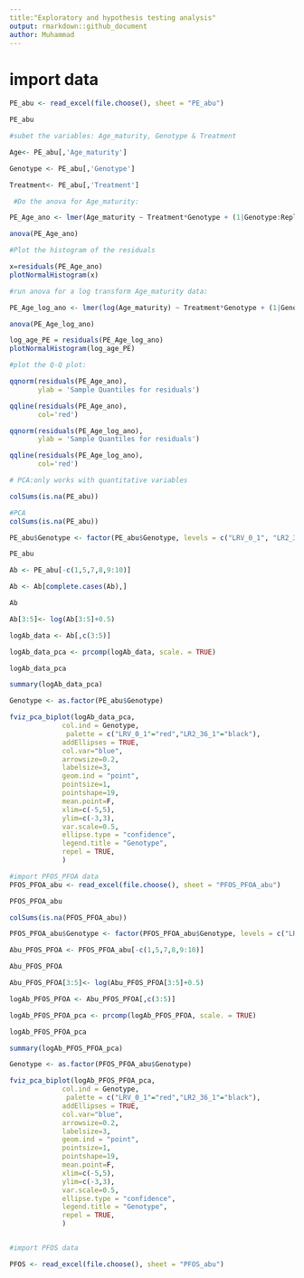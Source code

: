 ```yaml
---
title:"Exploratory and hypothesis testing analysis"
output: rmarkdown::github_document
author: Muhammad
---
```


# import data
```r
PE_abu <- read_excel(file.choose(), sheet = "PE_abu")
```

```r

PE_abu
```

```r

#subet the variables: Age_maturity, Genotype & Treatment

Age<- PE_abu[,'Age_maturity']

Genotype <- PE_abu[,'Genotype']

Treatment<- PE_abu[,'Treatment']
```

```r
 #Do the anova for Age_maturity:

PE_Age_ano <- lmer(Age_maturity ~ Treatment*Genotype + (1|Genotype:Replicates), data = PE_abu)

```

```r

anova(PE_Age_ano)
```

```r

#Plot the histogram of the residuals

x=residuals(PE_Age_ano)
plotNormalHistogram(x)
```

```r

#run anova for a log transform Age_maturity data:

PE_Age_log_ano <- lmer(log(Age_maturity) ~ Treatment*Genotype + (1|Genotype:Replicates), data = PE_abu)
```

```r

anova(PE_Age_log_ano)
```

```r
log_age_PE = residuals(PE_Age_log_ano)
plotNormalHistogram(log_age_PE)

```



```r
#plot the Q-Q plot:

qqnorm(residuals(PE_Age_ano),
       ylab = 'Sample Quantiles for residuals')

qqline(residuals(PE_Age_ano),
       col='red')
```


```r
qqnorm(residuals(PE_Age_log_ano),
       ylab = 'Sample Quantiles for residuals')

qqline(residuals(PE_Age_log_ano),
       col='red')

```

```r
# PCA:only works with quantitative variables

colSums(is.na(PE_abu))

```

```r
#PCA
colSums(is.na(PE_abu))

```

```r
PE_abu$Genotype <- factor(PE_abu$Genotype, levels = c("LRV_0_1", "LR2_36_1"))

```

```r

PE_abu
```

```r

Ab <- PE_abu[-c(1,5,7,8,9:10)]

```

```r
Ab <- Ab[complete.cases(Ab),]

```


```r
Ab

```


```r

Ab[3:5]<- log(Ab[3:5]+0.5)
```

```r
logAb_data <- Ab[,c(3:5)]

```

```r
logAb_data_pca <- prcomp(logAb_data, scale. = TRUE)

```


```r
logAb_data_pca


```



```r

summary(logAb_data_pca)

```


```r

Genotype <- as.factor(PE_abu$Genotype)
```

```r
fviz_pca_biplot(logAb_data_pca,
             col.ind = Genotype,
              palette = c("LRV_0_1"="red","LR2_36_1"="black"),
             addEllipses = TRUE, 
             col.var="blue",
             arrowsize=0.2,
             labelsize=3,
             geom.ind = "point",
             pointsize=1,
             pointshape=19,
             mean.point=F,
             xlim=c(-5,5),
             ylim=c(-3,3),
             var.scale=0.5,
             ellipse.type = "confidence",
             legend.title = "Genotype",
             repel = TRUE,
             )


```


```r
#import PFOS_PFOA data
PFOS_PFOA_abu <- read_excel(file.choose(), sheet = "PFOS_PFOA_abu")

```


```r
PFOS_PFOA_abu

```
```r

colSums(is.na(PFOS_PFOA_abu))

```


```r
PFOS_PFOA_abu$Genotype <- factor(PFOS_PFOA_abu$Genotype, levels = c("LRV_0_1", "LR2_36_1"))

```


```r
Abu_PFOS_PFOA <- PFOS_PFOA_abu[-c(1,5,7,8,9:10)]

```


```r
Abu_PFOS_PFOA

```


```r

Abu_PFOS_PFOA[3:5]<- log(Abu_PFOS_PFOA[3:5]+0.5)

```


```r
logAb_PFOS_PFOA <- Abu_PFOS_PFOA[,c(3:5)]

```

```r

logAb_PFOS_PFOA_pca <- prcomp(logAb_PFOS_PFOA, scale. = TRUE)

```


```r
logAb_PFOS_PFOA_pca

```


```r
summary(logAb_PFOS_PFOA_pca)

```

```r

Genotype <- as.factor(PFOS_PFOA_abu$Genotype)
```


```r
fviz_pca_biplot(logAb_PFOS_PFOA_pca,
             col.ind = Genotype,
              palette = c("LRV_0_1"="red","LR2_36_1"="black"),
             addEllipses = TRUE, 
             col.var="blue",
             arrowsize=0.2,
             labelsize=3,
             geom.ind = "point",
             pointsize=1,
             pointshape=19,
             mean.point=F,
             xlim=c(-5,5),
             ylim=c(-3,3),
             var.scale=0.5,
             ellipse.type = "confidence",
             legend.title = "Genotype",
             repel = TRUE,
             )



```


```r
#import PFOS data

PFOS <- read_excel(file.choose(), sheet = "PFOS_abu")


```



